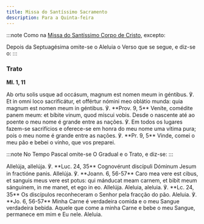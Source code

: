```yaml
---
title: Missa do Santíssimo Sacramento
description: Para a Quinta-feira
---
```


:::note
Como na [Missa do Santíssimo Corpo de Cristo](/missal/pentecostes/santissimocorpo), excepto:

Depois da Septuagésima omite-se o Aleluia o Verso que se segue, e diz-se o:
:::

### Trato

**Ml. 1, 11**

<div class="side-by-side not-content">
  <span class="text-justify">
    Ab ortu solis usque ad occásum, magnum est nomen meum in géntibus. ℣. Et in
    omni loco sacrificátur, et offértur nómini meo oblátio munda: quia magnum
    est nomen meum in géntibus. ℣. **Prov. 9, 5** Veníte, comédite panem meum:
    et bíbite vinum, quod míscui vobis.
  </span>
  <span class="text-justify">
    Desde o nascente até ao poente o meu nome é grande entre as nações. ℣. Em
    todos os lugares fazem-se sacrifícios e oferece-se em honra do meu nome uma
    vítima pura; pois o meu nome é grande entre as nações. ℣. **Pr. 9, 5**
    Vinde, comei o meu pão e bebei o vinho, que vos preparei.
  </span>
</div>

:::note
No Tempo Pascal omite-se O Gradual e o Trato, e diz-se:
:::

<div class="side-by-side not-content">
  <span class="text-justify">
    Allelúja, allelúja. ℣. **Luc. 24, 35** Cognovérunt discípuli Dóminum Jesum
    in fractióne panis. Allelúja. ℣. **Joann. 6, 56-57** Caro mea vere est
    cibus, et sanguis meus vere est potus: qui mánducat meam carnem, et bibit
    meum sánguinem, in me manet, et ego in eo. Allelúja.
  </span>
  <span class="text-justify">
    Aleluia, aleluia. ℣. **Lc. 24, 35** Os discípulos reconheceram o Senhor pela
    fracção do pão. Aleluia. ℣. **Jo. 6, 56-57** Minha Carne é verdadeira comida
    e o meu Sangue verdadeira bebida. Aquele que come a minha Carne e bebe o meu
    Sangue, permanece em mim e Eu nele. Aleluia.
  </span>
</div>
